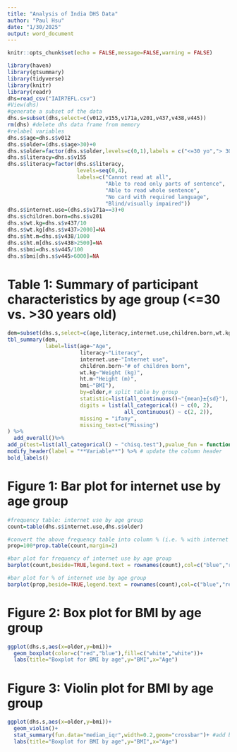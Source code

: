 ---
title: "Analysis of India DHS Data"
author: "Paul Hsu"
date: "1/30/2025"
output: word_document
---

```{r setup, include=FALSE}
knitr::opts_chunk$set(echo = FALSE,message=FALSE,warning = FALSE)
```
```{r}
library(haven)
library(gtsummary)
library(tidyverse)
library(knitr)
library(readr)
dhs=read_csv("IAIR7EFL.csv")
#View(dhs)
#generate a subset of the data
dhs.s=subset(dhs,select=c(v012,v155,v171a,v201,v437,v438,v445))
rm(dhs) #delete dhs data frame from memory
#relabel variables
dhs.s$age=dhs.s$v012
dhs.s$older=(dhs.s$age>30)+0
dhs.s$older=factor(dhs.s$older,levels=c(0,1),labels = c("<=30 yo","> 30 yo"))
dhs.s$literacy=dhs.s$v155
dhs.s$literacy=factor(dhs.s$literacy,
                      levels=seq(0,4),
                      labels=c("Cannot read at all",
                               "Able to read only parts of sentence",
                               "Able to read whole sentence",
                               "No card with required language",
                               "Blind/visually impaired"))
dhs.s$internet.use=(dhs.s$v171a==3)+0
dhs.s$children.born=dhs.s$v201
dhs.s$wt.kg=dhs.s$v437/10
dhs.s$wt.kg[dhs.s$v437>2000]=NA
dhs.s$ht.m=dhs.s$v438/1000
dhs.s$ht.m[dhs.s$v438>2500]=NA
dhs.s$bmi=dhs.s$v445/100
dhs.s$bmi[dhs.s$v445>6000]=NA
```

# Table 1: Summary of participant characteristics by age group (<=30 vs. >30 years old)
```{r}
dem=subset(dhs.s,select=c(age,literacy,internet.use,children.born,wt.kg,ht.m,bmi,older))
tbl_summary(dem,
            label=list(age~"Age",
                       literacy~"Literacy",
                       internet.use~"Internet use",
                       children.born~"# of children born",
                       wt.kg~"Weight (kg)",
                       ht.m~"Height (m)",
                       bmi~"BMI"),
                       by=older,# split table by group
                       statistic=list(all_continuous()~"{mean}±{sd}"),
                       digits = list(all_categorical() ~ c(0, 2),
                                     all_continuous() ~ c(2, 2)),
                       missing = "ifany", 
                       missing_text=c("Missing")
) %>%
  add_overall()%>%
add_p(test=list(all_categorical() ~ "chisq.test"),pvalue_fun = function(x) style_pvalue(x, digits = 2)) %>% # test for a difference between groups
modify_header(label = "**Variable**") %>% # update the column header
bold_labels()
```

\newpage
# Figure 1: Bar plot for internet use by age group
```{r}
#frequency table: internet use by age group
count=table(dhs.s$internet.use,dhs.s$older)

#convert the above frequency table into column % (i.e. % with internet use by age group)
prop=100*prop.table(count,margin=2)

#bar plot for frequency of internet use by age group
barplot(count,beside=TRUE,legend.text = rownames(count),col=c("blue","red"),ylab="Frequency")

#bar plot for % of internet use by age group
barplot(prop,beside=TRUE,legend.text = rownames(count),col=c("blue","red"),ylab="%")
```

\newpage
# Figure 2: Box plot for BMI by age group
```{r}
ggplot(dhs.s,aes(x=older,y=bmi))+
  geom_boxplot(color=c("red","blue"),fill=c("white","white"))+
  labs(title="Boxplot for BMI by age",y="BMI",x="Age")
```

\newpage
# Figure 3: Violin plot for BMI by age group
```{r}
ggplot(dhs.s,aes(x=older,y=bmi))+
  geom_violin()+
  stat_summary(fun.data="median_iqr",width=0.2,geom="crossbar")+ #add boxplot
  labs(title="Boxplot for BMI by age",y="BMI",x="Age")
```
